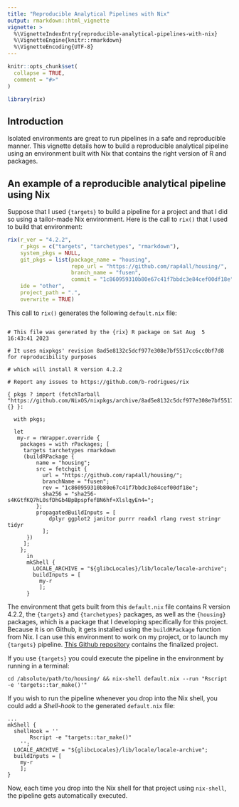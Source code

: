```yaml
---
title: "Reproducible Analytical Pipelines with Nix"
output: rmarkdown::html_vignette
vignette: >
  %\VignetteIndexEntry{reproducible-analytical-pipelines-with-nix}
  %\VignetteEngine{knitr::rmarkdown}
  %\VignetteEncoding{UTF-8}
---
```


```r
knitr::opts_chunk$set(
  collapse = TRUE,
  comment = "#>"
)
```

```r
library(rix)
```

<!-- WARNING - This vignette is generated by {fusen} from dev/raps_with_nix.Rmd: do not edit by hand -->

## Introduction

Isolated environments are great to run pipelines in a safe and reproducible
manner. This vignette details how to build a reproducible analytical pipeline
using an environment built with Nix that contains the right version of R and
packages.


## An example of a reproducible analytical pipeline using Nix

Suppose that I used `{targets}` to build a pipeline for a project and that I did
so using a tailor-made Nix environment. Here is the call to `rix()` that I used
to build that environment:


```r
rix(r_ver = "4.2.2",
    r_pkgs = c("targets", "tarchetypes", "rmarkdown"),
    system_pkgs = NULL,
    git_pkgs = list(package_name = "housing",
                    repo_url = "https://github.com/rap4all/housing/",
                    branch_name = "fusen",
                    commit = "1c860959310b80e67c41f7bbdc3e84cef00df18e"),
    ide = "other",
    project_path = ".",
    overwrite = TRUE)

```

This call to `rix()` generates the following `default.nix` file:

```

# This file was generated by the {rix} R package on Sat Aug  5 16:43:41 2023

# It uses nixpkgs' revision 8ad5e8132c5dcf977e308e7bf5517cc6cc0bf7d8 for reproducibility purposes

# which will install R version 4.2.2

# Report any issues to https://github.com/b-rodrigues/rix

{ pkgs ? import (fetchTarball "https://github.com/NixOS/nixpkgs/archive/8ad5e8132c5dcf977e308e7bf5517cc6cc0bf7d8.tar.gz") {} }:

  with pkgs;

  let
   my-r = rWrapper.override {
    packages = with rPackages; [
     targets tarchetypes rmarkdown
     (buildRPackage {
         name = "housing";
         src = fetchgit {
           url = "https://github.com/rap4all/housing/";
           branchName = "fusen";
           rev = "1c860959310b80e67c41f7bbdc3e84cef00df18e";
           sha256 = "sha256-s4KGtfKQ7hL0sfDhGb4BpBpspfefBN6hf+XlslqyEn4=";
         };
         propagatedBuildInputs = [
             dplyr ggplot2 janitor purrr readxl rlang rvest stringr tidyr
           ];
      })
     ];
    };
      in
      mkShell {
        LOCALE_ARCHIVE = "${glibcLocales}/lib/locale/locale-archive";
        buildInputs = [
          my-r
          ];
      }

```

The environment that gets built from this `default.nix` file contains R version
4.2.2, the `{targets}` and `{tarchetypes}` packages, as well as the `{housing}`
packages, which is a package that I developing specifically for this project.
Because it is on Github, it gets installed using the `buildRPackage` function
from Nix. I can use this environment to work on my project, or to launch my
`{targets}` pipeline. [This Github
repository](https://github.com/b-rodrigues/nix_targets_pipeline/tree/master)
contains the finalized project.

If you use `{targets}` you could execute the pipeline in the environment by
running in a terminal:

```
cd /absolute/path/to/housing/ && nix-shell default.nix --run "Rscript -e 'targets::tar_make()'"
```

If you wish to run the pipeline whenever you drop into the Nix shell, you could
add a *Shell-hook* to the generated `default.nix` file:

```
...
mkShell {
  shellHook = ''
       Rscript -e "targets::tar_make()"
    '';
  LOCALE_ARCHIVE = "${glibcLocales}/lib/locale/locale-archive";
  buildInputs = [
    my-r
    ];
}
```

Now, each time you drop into the Nix shell for that project using `nix-shell`,
the pipeline gets automatically executed.

